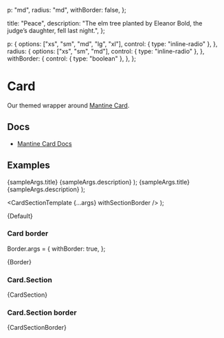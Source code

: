 
  p: "md",
  radius: "md",
  withBorder: false,
};

  title: "Peace",
  description:
    "The elm tree planted by Eleanor Bold, the judge’s daughter, fell last night.",
};

  p: {
    options: ["xs", "sm", "md", "lg", "xl"],
    control: { type: "inline-radio" },
  },
  radius: {
    options: ["xs", "sm", "md"],
    control: { type: "inline-radio" },
  },
  withBorder: {
    control: { type: "boolean" },
  },
};

<Meta
  title="Data display/Card"
  component={Card}
  args={args}
  argTypes={argTypes}
/>

# Card

Our themed wrapper around [Mantine Card](https://v6.mantine.dev/core/card/).

## Docs

- [Mantine Card Docs](https://v6.mantine.dev/core/card/)

## Examples

  <Box maw="20rem">
    <Card {...args}>
      <Stack spacing="sm">
        <Text fw="bold">{sampleArgs.title}</Text>
        <Text>{sampleArgs.description}</Text>
      </Stack>
    </Card>
  </Box>
);

  <Box maw="20rem">
    <Card {...args}>
      <Card.Section withBorder={withSectionBorder}>
        <Box bg="bg" h="10rem" />
      </Card.Section>
      <Stack mt="md" spacing="sm">
        <Text fw="bold">{sampleArgs.title}</Text>
        <Text>{sampleArgs.description}</Text>
      </Stack>
    </Card>
  </Box>
);

  <CardSectionTemplate {...args} withSectionBorder />
);


<Canvas>
  <Story name="Default">{Default}</Story>
</Canvas>

### Card border

Border.args = {
  withBorder: true,
};

<Canvas>
  <Story name="Border">{Border}</Story>
</Canvas>

### Card.Section


<Canvas>
  <Story name="Card section">{CardSection}</Story>
</Canvas>

### Card.Section border


<Canvas>
  <Story name="Card section, border">{CardSectionBorder}</Story>
</Canvas>
